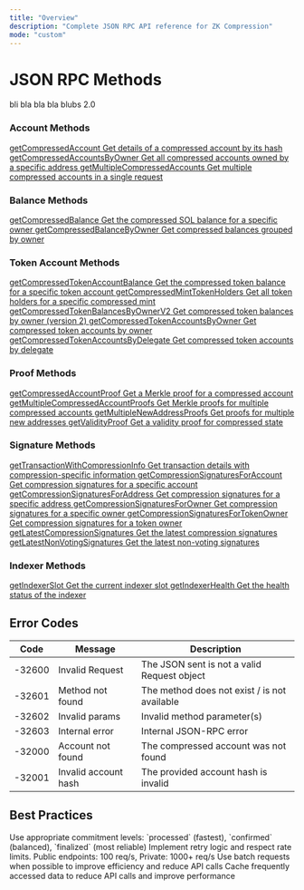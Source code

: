 ```yaml
---
title: "Overview"
description: "Complete JSON RPC API reference for ZK Compression"
mode: "custom"
---
```


<div className="overview-page-container">

# JSON RPC Methods

<div className="overview-info-section">
  <Info>bli bla bla bla blubs 2.0</Info>
</div>

<div className="methods-grid">

<div className="method-category">
  <div className="category-header" style={{ marginBottom: "0.75rem" }}>
    <h3 style={{ marginBottom: "0" }}>
      <Icon icon="user" size={20} style={{ marginRight: "8px" }} /> Account
      Methods
    </h3>
  </div>
  <div className="method-links">
    <a
      href="/api-reference/json-rpc-methods/getCompressedAccount"
      className="method-link"
    >
      <span className="method-name">getCompressedAccount</span>
      <span className="method-desc">
        Get details of a compressed account by its hash
      </span>
    </a>
    <a
      href="/api-reference/json-rpc-methods/getCompressedAccountsByOwner"
      className="method-link"
    >
      <span className="method-name">getCompressedAccountsByOwner</span>
      <span className="method-desc">
        Get all compressed accounts owned by a specific address
      </span>
    </a>
    <a
      href="/api-reference/json-rpc-methods/getMultipleCompressedAccounts"
      className="method-link"
    >
      <span className="method-name">getMultipleCompressedAccounts</span>
      <span className="method-desc">
        Get multiple compressed accounts in a single request
      </span>
    </a>
  </div>
</div>

<div className="method-category">
  <div className="category-header" style={{ marginBottom: "0.75rem" }}>
    <h3 style={{ marginBottom: "0" }}>
      <Icon icon="coins" size={20} style={{ marginRight: "8px" }} /> Balance
      Methods
    </h3>
  </div>
  <div className="method-links">
    <a
      href="/api-reference/json-rpc-methods/getCompressedBalance"
      className="method-link"
    >
      <span className="method-name">getCompressedBalance</span>
      <span className="method-desc">
        Get the compressed SOL balance for a specific owner
      </span>
    </a>
    <a
      href="/api-reference/json-rpc-methods/getCompressedBalanceByOwner"
      className="method-link"
    >
      <span className="method-name">getCompressedBalanceByOwner</span>
      <span className="method-desc">
        Get compressed balances grouped by owner
      </span>
    </a>
  </div>
</div>

<div className="method-category">
  <div className="category-header" style={{ marginBottom: "0.75rem" }}>
    <h3 style={{ marginBottom: "0" }}>
      <Icon icon="credit-card" size={20} style={{ marginRight: "8px" }} /> Token
      Account Methods
    </h3>
  </div>
  <div className="method-links">
    <a
      href="/api-reference/json-rpc-methods/getCompressedTokenAccountBalance"
      className="method-link"
    >
      <span className="method-name">getCompressedTokenAccountBalance</span>
      <span className="method-desc">
        Get the compressed token balance for a specific token account
      </span>
    </a>
    <a
      href="/api-reference/json-rpc-methods/getCompressedMintTokenHolders"
      className="method-link"
    >
      <span className="method-name">getCompressedMintTokenHolders</span>
      <span className="method-desc">
        Get all token holders for a specific compressed mint
      </span>
    </a>
    <a
      href="/api-reference/json-rpc-methods/getCompressedTokenBalancesByOwnerV2"
      className="method-link"
    >
      <span className="method-name">getCompressedTokenBalancesByOwnerV2</span>
      <span className="method-desc">
        Get compressed token balances by owner (version 2)
      </span>
    </a>
    <a
      href="/api-reference/json-rpc-methods/getCompressedTokenAccountsByOwner"
      className="method-link"
    >
      <span className="method-name">getCompressedTokenAccountsByOwner</span>
      <span className="method-desc">
        Get compressed token accounts by owner
      </span>
    </a>
    <a
      href="/api-reference/json-rpc-methods/getCompressedTokenAccountsByDelegate"
      className="method-link"
    >
      <span className="method-name">getCompressedTokenAccountsByDelegate</span>
      <span className="method-desc">
        Get compressed token accounts by delegate
      </span>
    </a>
  </div>
</div>

<div className="method-category">
  <div className="category-header" style={{ marginBottom: "0.75rem" }}>
    <h3 style={{ marginBottom: "0" }}>
      <Icon icon="shield" size={20} style={{ marginRight: "8px" }} /> Proof
      Methods
    </h3>
  </div>
  <div className="method-links">
    <a
      href="/api-reference/json-rpc-methods/getCompressedAccountProof"
      className="method-link"
    >
      <span className="method-name">getCompressedAccountProof</span>
      <span className="method-desc">
        Get a Merkle proof for a compressed account
      </span>
    </a>
    <a
      href="/api-reference/json-rpc-methods/getMultipleCompressedAccountProofs"
      className="method-link"
    >
      <span className="method-name">getMultipleCompressedAccountProofs</span>
      <span className="method-desc">
        Get Merkle proofs for multiple compressed accounts
      </span>
    </a>
    <a
      href="/api-reference/json-rpc-methods/getMultipleNewAddressProofs"
      className="method-link"
    >
      <span className="method-name">getMultipleNewAddressProofs</span>
      <span className="method-desc">Get proofs for multiple new addresses</span>
    </a>
    <a
      href="/api-reference/json-rpc-methods/getValidityProof"
      className="method-link"
    >
      <span className="method-name">getValidityProof</span>
      <span className="method-desc">
        Get a validity proof for compressed state
      </span>
    </a>
  </div>
</div>

<div className="method-category">
  <div className="category-header" style={{ marginBottom: "0.75rem" }}>
    <h3 style={{ marginBottom: "0" }}>
      <Icon icon="pen" size={20} style={{ marginRight: "8px" }} /> Signature
      Methods
    </h3>
  </div>
  <div className="method-links">
    <a
      href="/api-reference/json-rpc-methods/getTransactionWithCompressionInfo"
      className="method-link"
    >
      <span className="method-name">getTransactionWithCompressionInfo</span>
      <span className="method-desc">
        Get transaction details with compression-specific information
      </span>
    </a>
    <a
      href="/api-reference/json-rpc-methods/getCompressionSignaturesForAccount"
      className="method-link"
    >
      <span className="method-name">getCompressionSignaturesForAccount</span>
      <span className="method-desc">
        Get compression signatures for a specific account
      </span>
    </a>
    <a
      href="/api-reference/json-rpc-methods/getCompressionSignaturesForAddress"
      className="method-link"
    >
      <span className="method-name">getCompressionSignaturesForAddress</span>
      <span className="method-desc">
        Get compression signatures for a specific address
      </span>
    </a>
    <a
      href="/api-reference/json-rpc-methods/getCompressionSignaturesForOwner"
      className="method-link"
    >
      <span className="method-name">getCompressionSignaturesForOwner</span>
      <span className="method-desc">
        Get compression signatures for a specific owner
      </span>
    </a>
    <a
      href="/api-reference/json-rpc-methods/getCompressionSignaturesForTokenOwner"
      className="method-link"
    >
      <span className="method-name">getCompressionSignaturesForTokenOwner</span>
      <span className="method-desc">
        Get compression signatures for a token owner
      </span>
    </a>
    <a
      href="/api-reference/json-rpc-methods/getLatestCompressionSignatures"
      className="method-link"
    >
      <span className="method-name">getLatestCompressionSignatures</span>
      <span className="method-desc">Get the latest compression signatures</span>
    </a>
    <a
      href="/api-reference/json-rpc-methods/getLatestNonVotingSignatures"
      className="method-link"
    >
      <span className="method-name">getLatestNonVotingSignatures</span>
      <span className="method-desc">Get the latest non-voting signatures</span>
    </a>
  </div>
</div>

<div className="method-category method-indexer">
  <div className="category-header" style={{ marginBottom: "0.75rem" }}>
    <h3 style={{ marginBottom: "0" }}>
      <Icon icon="search" size={20} style={{ marginRight: "8px" }} /> Indexer
      Methods
    </h3>
  </div>
  <div className="method-links">
    <a
      href="/api-reference/json-rpc-methods/getIndexerSlot"
      className="method-link"
    >
      <span className="method-name">getIndexerSlot</span>
      <span className="method-desc">Get the current indexer slot</span>
    </a>
    <a
      href="/api-reference/json-rpc-methods/getIndexerHealth"
      className="method-link"
    >
      <span className="method-name">getIndexerHealth</span>
      <span className="method-desc">Get the health status of the indexer</span>
    </a>
  </div>
</div>

</div>

<div className="bottom-sections">

<div className="error-codes-section">
<h2>Error Codes</h2>

| Code   | Message              | Description                                  |
| ------ | -------------------- | -------------------------------------------- |
| -32600 | Invalid Request      | The JSON sent is not a valid Request object  |
| -32601 | Method not found     | The method does not exist / is not available |
| -32602 | Invalid params       | Invalid method parameter(s)                  |
| -32603 | Internal error       | Internal JSON-RPC error                      |
| -32000 | Account not found    | The compressed account was not found         |
| -32001 | Invalid account hash | The provided account hash is invalid         |

</div>

<div className="best-practices-section">
<h2>Best Practices</h2>

<CardGroup cols={2}>
  <Card title="Commitment Levels" icon="shield-check">
    Use appropriate commitment levels: `processed` (fastest), `confirmed`
    (balanced), `finalized` (most reliable)
  </Card>
  <Card title="Rate Limiting" icon="gauge-high">
    Implement retry logic and respect rate limits. Public endpoints: 100 req/s,
    Private: 1000+ req/s
  </Card>
  <Card title="Batch Requests" icon="layer-group">
    Use batch requests when possible to improve efficiency and reduce API calls
  </Card>
  <Card title="Caching" icon="database">
    Cache frequently accessed data to reduce API calls and improve performance
  </Card>
</CardGroup>
</div>

</div>

</div>
